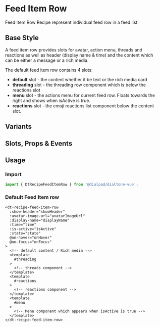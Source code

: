 
# Feed Item Row

<Subtitle>
  Feed Item Row Recipe represent individual feed row in a feed list.
</Subtitle>

## Base Style

A feed item row provides slots for avatar, action menu, threads and reactions as well as header (display name & time)
and the content which can be either a message or a rich media.

The default feed item row contains 4 slots:

- **default** slot - the content whether it be text or the rich media card
- **threading** slot - the threading row component which is below the reactions slot
- **menu** slot - the actions menu for current feed row. Floats towards the right and shows when isActive is true.
- **reactions** slot - the emoji reactions list component below the content slot.

<Canvas>
  <Story id="recipes-conversation-view-feed-item-row--default" />
</Canvas>

## Variants

<Canvas>
  <Story id="recipes-conversation-view-feed-item-row--variants" />
</Canvas>

<!-- TODO: Different states for feed row -->

## Slots, Props & Events

<ArgsTable story={PRIMARY_STORY} />

## Usage

### Import

```jsx
import { DtRecipeFeedItemRow } from '@dialpad/dialtone-vue';
```

### Default Feed Item row

```vue
<dt-recipe-feed-item-row
  :show-header="showHeader"
  :avatar-image-url="avatarImageUrl"
  :display-name="displayName"
  :time="time"
  :is-active="isActive"
  :state="state"
  @on-hover="onHover"
  @on-focus="onFocus"
>
  <!-- default content / Rich media -->
  <template
    #threading
  >
    <!-- threads component -->
  </template>
  <template
    #reactions
  >
    <!-- reactions component -->
  </template>
  <template
    #menu
  >
    <!-- Menu component which appears when isActive is true -->
  </template>
</dt-recipe-feed-item-row>
```

